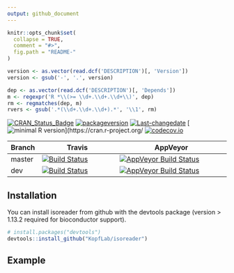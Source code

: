 ```yaml
---
output: github_document
---
```


<!-- README.md is generated from README.Rmd. Please edit that file -->

```r
knitr::opts_chunk$set(
  collapse = TRUE,
  comment = "#>",
  fig.path = "README-"
)

version <- as.vector(read.dcf('DESCRIPTION')[, 'Version'])
version <- gsub('-', '.', version)

dep <- as.vector(read.dcf('DESCRIPTION')[, 'Depends'])
m <- regexpr('R *\\(>= \\d+.\\d+.\\d+\\)', dep)
rm <- regmatches(dep, m)
rvers <- gsub('.*(\\d+.\\d+.\\d+).*', '\\1', rm)
```

[![CRAN_Status_Badge](http://www.r-pkg.org/badges/version/isoreader)](https://cran.r-project.org/package=isoreader)
[![packageversion](https://img.shields.io/badge/Package%20version-1.0-orange.svg?style=flat-square)](/commits)
[![Last-changedate](https://img.shields.io/badge/last%20change-`r gsub('-', '--', Sys.Date())`-yellowgreen.svg)](/commits)
[![minimal R version](https://img.shields.io/badge/R%3E%3D-`r rvers`-6666ff.svg)](https://cran.r-project.org/
[![codecov.io](https://codecov.io/github/KopfLab/isoreader/coverage.svg?branch=master)](https://codecov.io/github/KopfLab/isoreader?branch=master)

Branch | Travis                                                                                                                | AppVeyor
-------|-----------------------------------------------------------------------------------------------------------------------|---------------------------------------------------------------------------------------------------------------------------------------------------------------------------
master | [![Build Status](https://travis-ci.org/KopfLab/isoreader.svg?branch=master)](https://travis-ci.org/KopfLab/isoreader) | [![AppVeyor Build Status](https://ci.appveyor.com/api/projects/status/github/KopfLab/isoreader?branch=master&svg=true)](https://ci.appveyor.com/project/KopfLab/isoreader)
dev    | [![Build Status](https://travis-ci.org/KopfLab/isoreader.svg?branch=dev)](https://travis-ci.org/KopfLab/isoreader)    | [![AppVeyor Build Status](https://ci.appveyor.com/api/projects/status/github/KopfLab/isoreader?branch=dev&svg=true)](https://ci.appveyor.com/project/KopfLab/isoreader)






## Installation

You can install isoreader from github with the devtools package (version > 1.13.2 required for bioconductor support).

```r
# install.packages("devtools")
devtools::install_github("KopfLab/isoreader")
```

## Example
